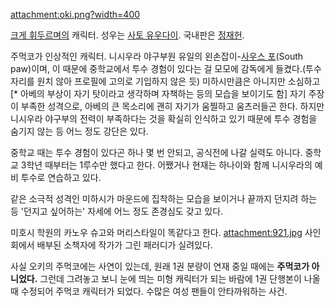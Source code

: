 attachment:oki.png?width=400

[[크게 휘두르며]]의 캐릭터. 성우는 [[사토 유우다이]]. 국내판은 [[정재헌]].

주먹코가 인상적인 캐릭터. 니시우라 야구부원 유일의 왼손잡이-[[사우스 포]](South paw)이며, 이 때문에 중학교에서 투수 경험이 있다는 걸 모모에 감독에게 들켰다.(투수 자리를 원치 않아 프로필에 고의로 기입하지 않은 듯) 미하시만큼은 아니지만 소심하고[* 아베의 부상이 자기 탓이라고 생각하며 자책하는 등의 모습을 보이기도 함] 자기 주장이 부족한 성격으로, 아베의 큰 목소리에 괜히 자기가 움찔하고 움츠러들곤 한다. 하지만 니시우라 야구부의 전력이 부족하다는 것을 확실히 인식하고 있기 때문에 투수 경험을 숨기지 않는 등 어느 정도 강단은 있다.  

중학교 때는 투수 경험이 있다곤 하나 몇 번 안되고, 공식전에 나갈 실력도 아니다. 중학교 3학년 때부터는 1루수만 했다고 한다. 어쨌거나 현재는 하나이와 함께 니시우라의 예비 투수로 연습하고 있다.

같은 소극적 성격인 미하시가 마운드에 집착하는 모습을 보이거나 끝까지 던지려 하는 등 '던지고 싶어하는' 자세에 어느 정도 존경심도 갖고 있다.

미호시 학원의 카노우 슈고와 머리스타일이 똑같다고 한다.
attachment:921.jpg
사인회에서 배부된 소책자에 작가가 그린 패러디가 실려있다.

사실 오키의 주먹코에는 사연이 있는데, 원래 1권 분량이 연재 중일 때에는 '''주먹코가 아니었다.''' 그런데 그려놓고 보니 눈에 띄는 미형 캐릭터가 되는 바람에 1권 단행본이 나올 때 수정되어 주먹코 캐릭터가 되었다. 수많은 여성 팬들이 안타까워하는 사건.
